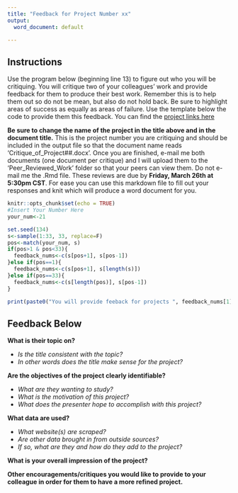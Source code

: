 ```yaml
---
title: "Feedback for Project Number xx"
output:
  word_document: default

---
```

## Instructions

Use the program below (beginning line 13) to figure out who you will be critiquing. You will critique two of your colleagues' work and provide feedback for them to produce their best work. Remember this is to help them out so do not be mean, but also do not hold back. Be sure to highlight areas of success as equally as areas of failure. Use the template below the code to provide them this feedback. You can find the [project links here](https://docs.google.com/spreadsheets/d/1xAiea3WAt-7ANAYtzhjFfRRkSTCQlcu123y7hqizJso/edit#gid=0)

**Be sure to change the name of the project in the title above and in the document title.** This is the project number you are critiquing and should be included in the output file so that the document name reads 'Critique_of_Project##.docx'. Once you are finished, e-mail me both documents (one document per critique) and I will upload them to the 'Peer_Reviewed_Work' folder so that your peers can view them. Do not e-mail me the .Rmd file. These reviews are due by **Friday, March 26th at 5:30pm CST**. For ease you can use this markdown file to fill out your responses and knit which will produce a word document for you.

```r
knitr::opts_chunk$set(echo = TRUE)
#Insert Your Number Here
your_num<-21

set.seed(134)
s<-sample(1:33, 33, replace=F)
pos<-match(your_num, s)
if(pos>1 & pos<33){
  feedback_nums<-c(s[pos+1], s[pos-1])
}else if(pos==1){
  feedback_nums<-c(s[pos+1], s[length(s)])
}else if(pos==33){
  feedback_nums<-c(s[length(pos)], s[pos-1])
}

print(paste0("You will provide feeback for projects ", feedback_nums[1], " and ", feedback_nums[2]))

```
## Feedback Below

**What is their topic on?**

* *Is the title consistent with the topic?*
* *In other words does the title make sense for the project?*

**Are the objectives of the project clearly identifiable?**

* *What are they wanting to study?*
* *What is the motivation of this project?*
* *What does the presenter hope to accomplish with this project?*

**What data are used?**

* *What website(s) are scraped?*
* *Are other data brought in from outside sources?*
* *If so, what are they and how do they add to the project?*

**What is your overall impression of the project?**

**Other encouragements/critiques you would like to provide to your colleague in order for them to have a more refined project.**



